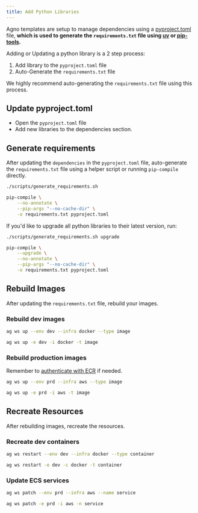 ```yaml
---
title: Add Python Libraries
---
```


Agno templates are setup to manage dependencies using a [pyproject.toml](https://packaging.python.org/en/latest/specifications/declaring-project-metadata/#declaring-project-metadata) file, **which is used to generate the `requirements.txt` file using [uv](https://github.com/astral-sh/uv) or [pip-tools](https://pip-tools.readthedocs.io/en/latest/).**

Adding or Updating a python library is a 2 step process:

1. Add library to the `pyproject.toml` file
2. Auto-Generate the `requirements.txt` file

<Warning>

We highly recommend auto-generating the `requirements.txt` file using this process.

</Warning>

## Update pyproject.toml

- Open the `pyproject.toml` file
- Add new libraries to the dependencies section.

## Generate requirements

After updating the `dependencies` in the `pyproject.toml` file, auto-generate the `requirements.txt` file using a helper script or running `pip-compile` directly.

<CodeGroup>

```bash terminal
./scripts/generate_requirements.sh
```

```bash pip compile
pip-compile \
    --no-annotate \
    --pip-args "--no-cache-dir" \
    -o requirements.txt pyproject.toml
```

</CodeGroup>

If you'd like to upgrade all python libraries to their latest version, run:

<CodeGroup>

```bash terminal
./scripts/generate_requirements.sh upgrade
```

```bash pip compile
pip-compile \
    --upgrade \
    --no-annotate \
    --pip-args "--no-cache-dir" \
    -o requirements.txt pyproject.toml
```

</CodeGroup>

## Rebuild Images

After updating the `requirements.txt` file, rebuild your images.

### Rebuild dev images

<CodeGroup>

```bash terminal
ag ws up --env dev --infra docker --type image
```

```bash short options
ag ws up -e dev -i docker -t image
```

</CodeGroup>

### Rebuild production images

<Note>

Remember to [authenticate with ECR](workspaces/workspace-management/production-app#ecr-images) if needed.

</Note>

<CodeGroup>

```bash terminal
ag ws up --env prd --infra aws --type image
```

```bash short options
ag ws up -e prd -i aws -t image
```

</CodeGroup>

## Recreate Resources

After rebuilding images, recreate the resources.

### Recreate dev containers

<CodeGroup>

```bash terminal
ag ws restart --env dev --infra docker --type container
```

```bash short options
ag ws restart -e dev -c docker -t container
```

</CodeGroup>

### Update ECS services

<CodeGroup>

```bash terminal
ag ws patch --env prd --infra aws --name service
```

```bash short options
ag ws patch -e prd -i aws -n service
```

</CodeGroup>
